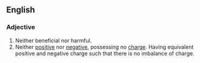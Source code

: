 ==English==
===Adjective===
#Neither beneficial nor harmful.
#Neither [[positive]] nor [[negative]], possessing no [[charge]].  Having equivalent positive and negative charge such that there is no imbalance of charge.